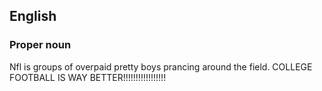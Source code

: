 ==English==

===Proper noun===
Nfl is groups of overpaid pretty boys prancing around the field.
COLLEGE FOOTBALL IS WAY BETTER!!!!!!!!!!!!!!!!!